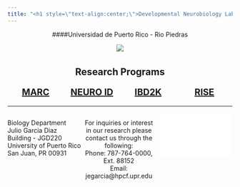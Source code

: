 ```yaml
---
title: "<h1 style=\"text-align:center;\">Developmental Neurobiology Laboratory</h1>"
---
```


<center>
####Universidad de Puerto Rico - Rio Piedras



![](statics/images/thelab.jpeg)
</center>

<style>
.column-left{
  float: left;
  width: 33%;
  text-align: left;
}
.column-center{
  display: inline-block;
  width: 33%;
  text-align: center;
}
.column-right{
  float: right;
  width: 33%;
  text-align: right;
}
.column-programs {
  float: left;
  width: 25%;
  text-align:center;
  font-weight: bold;
  font-size: 20px;
}
.row:after {
  content: "";
  display: table;
  clear: both;
}
@media screen and (max-width: 600px) {
  .column-programs {
    width: 100%;
  }
}
</style>

<center><h2 style="padding:4px;">Research Programs</h2></center>
<div class="row" style="padding-bottom:5px;">
  <div class="column-programs"><a href="programs.html#marc">MARC</a></div>
  <div class="column-programs"><a href="programs.html#neuro">NEURO ID</a></div>
  <div class="column-programs"><a href="programs.html#idb2k">IBD2K</a></div>
  <div class="column-programs"><a href="programs.html#rise">RISE</a></div>
</div>
</body>

***

<div class="column-left">
Biology Department <br />
Julio Garcia Diaz Building - JGD220 <br />
University of Puerto Rico <br />
San Juan, PR 00931
</div>
<div class="column-center">
For inquiries or interest in our research please contact us through the following: <br />
Phone: 787-764-0000, Ext. 88152 <br />
Email: jegarcia@hpcf.upr.edu
</div>
<div class="column-right">
<iframe src="statics/location.html" frameborder="0" width="100%" height="100px"></iframe>
</div>



